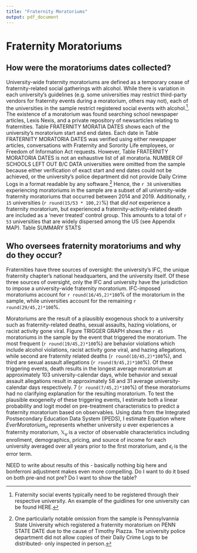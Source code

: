 ```yaml
---
title: "Fraternity Moratoriums"
output: pdf_document
---
```


# Fraternity Moratoriums

## How were the moratoriums dates collected?

University-wide fraternity moratoriums are defined as a temporary cease of fraternity-related social gatherings with alcohol. While there is variation in each university's guidelines (e.g. some universities may restrict third-party vendors for fraternity events during a moratorium, others may not), each of the universities in the sample restrict registered social events with alcohol.^[Fraternity social events typically need to be registered through their respective university. An example of the guidlines for one university can be found HERE.]. The existence of a moratorium was found searching school newspaper articles, Lexis Nexis, and a private repository of newsarticles relating to fraternities. Table FRATERNITY MORATIA DATES shows each of the university's moratorium start and end dates. Each date in Table FRATERNITY MORATORIA DATES was verified using either newspaper articles, conversations with Fraternity and Sorority Life employees, or Freedom of Information Act requests. However, Table FRATERNITY MORATORIA DATES is not an exhaustive list of all moratoria. NUMBER OF SCHOOLS LEFT OUT B/C DATA universities were omitted from the sample because either verification of exact start and end dates could not be achieved, or the university's police department did not provide Daily Crime Logs in a format readable by any software.^[One particularly notable omission from the sample is Pennsylvannia State University which registered a fraternity moratorium on PENN STATE DATE due to the cause of Timothy Piazza. The university police department did not allow copies of their Daily Crime Logs to be distributed- only inspected in person.] Hence, the `r 38` universities experiencing moratoriums in the sample are a subset of all university-wide fraternity moratoriums that occurred between 2014 and 2019. Additionally, `r 15` universities (`r round(15/53 * 100,2)`%) that *did not* experience a fraternity moratorium, but experienced a fraternity-activity-related death are included as a 'never treated' control group. This amounts to a total of `r 53` universities that are widely dispersed among the US (see Appendix MAP). Table SUMMARY STATS

## Who oversees fraternity moratoriums and why do they occur?

Fraternities have three sources of oversight: the university's IFC, the unique fraternity chapter's national headquarters, and the university itself. Of these three sources of oversight, only the IFC and university have the jurisdiction to impose a university-wide fraternity moratorium. IFC-imposed moratoriums account for `r round(16/45,2)*100`% of the moratorium in the sample, while universities account for the remaining `r round(29/45,2)*100`%.

Moratoriums are the result of a plausibly exogenous shock to a university such as fraternity-related deaths, sexual assaults, hazing violations, or racist activity gone viral. Figure TRIGGER GRAPH shows the `r 45` moratoriums in the sample by the event that triggered the moratorium. The most frequent (`r round(19/45,2)*100`%) are behavior violations which include alcohol violations, racist activity gone viral, and hazing allegations, while second are fraternity related deaths (`r round(10/45,2)*100`%), and third are sexual assault allegations (`r round(9/45,2)*100`%). Of these triggering events, death results in the longest average moratorium at approximately 103 university-calendar days, while behavior and sexual assault allegations result in approximately 58 and 31 average university-calendar days respectively. 7 (`r round(7/45,2)*100`%) of these moratoriums had no clarifying explanation for the resulting moratorium. To test the plausible exogeneity of these triggering events, I estimate both a linear probability and logit model on pre-treatment characteristics to predict a fraternity moratorium based on observables. Using data from the Integrated Postsecondary Education Data System (IPEDS), I estimate Equation \ref{prediction_model} where $EverMoratorium_u$ represents whether university $u$ ever experiences a fraternity moratorium, $\mathbb{X}_u$ is a vector of observable characteristics including enrollment, demographics, pricing, and source of income for each university averaged over all years prior to the first moratorium, and $\epsilon_i$ is the error term. 

```{=tex}
\begin{equation}\label{prediction_model}
EverMoratorium_u = \gamma \mathbb{X}_{u} + \epsilon_u
\end{equation}
```

NEED to write about results of this - basically nothing big here and bonferroni adjustment makes even more compelling. Do I want to do it bsed on both pre-and not pre? Do I want to show the table? 





